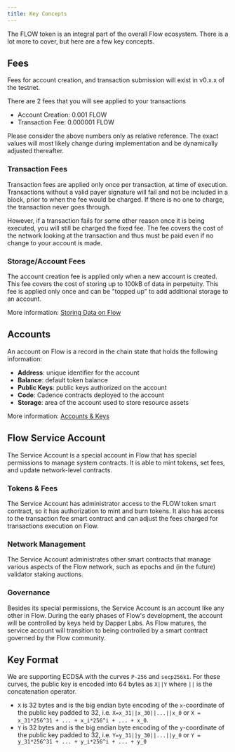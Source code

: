 ```yaml
---
title: Key Concepts
---
```


The FLOW token is an integral part of the overall Flow ecosystem. There is a lot more to cover,
but here are a few key concepts.

## Fees

Fees for account creation, and transaction submission will exist in v0.x.x of the testnet.

There are 2 fees that you will see applied to your transactions

- Account Creation: 0.001 FLOW
- Transaction Fee: 0.000001 FLOW

Please consider the above numbers only as relative reference. The exact values will most likely change during implementation and be dynamically adjusted thereafter.

### Transaction Fees

Transaction fees are applied only once per transaction, at time of execution.
Transactions without a valid payer signature will fail and not be included in a block,
prior to when the fee would be charged.
If there is no one to charge, the transaction never goes through.

However, if a transaction fails for some other reason once it is being executed,
you will still be charged the fixed fee.
The fee covers the cost of the network looking at the transaction
and thus must be paid even if no change to your account is made.

### Storage/Account Fees

The account creation fee is applied only when a new account is created.
This fee covers the cost of storing up to 100kB of data in perpetuity.
This fee is applied only once and can be "topped up" to add additional storage to an account.

More information: [Storing Data on Flow](/concepts/storage)

## Accounts

An account on Flow is a record in the chain state that holds the following information:

- **Address**: unique identifier for the account
- **Balance**: default token balance
- **Public Keys**: public keys authorized on the account
- **Code**: Cadence contracts deployed to the account
- **Storage**: area of the account used to store resource assets

More information: [Accounts & Keys](/concepts/accounts-and-keys)

## Flow Service Account

The Service Account is a special account in Flow that has special permissions to manage system contracts.
It is able to mint tokens, set fees, and update network-level contracts.

### Tokens & Fees

The Service Account has administrator access to the FLOW token smart contract, so it has authorization to mint and burn tokens. It also has access to the transaction fee smart contract and can adjust the fees charged for transactions execution on Flow.

### Network Management

The Service Account administrates other smart contracts that manage various aspects of the Flow network, such as epochs and (in the future) validator staking auctions.

### Governance

Besides its special permissions, the Service Account is an account like any other in Flow. During the early phases of Flow's development, the account will be controlled by keys held by Dapper Labs. As Flow matures, the service account will transition to being controlled by a smart contract governed by the Flow community.

## Key Format

We are supporting ECDSA with the curves `P-256` and `secp256k1`. For these curves, the public key is encoded into 64 bytes as `X||Y` where `||` is the concatenation operator.

- `X` is 32 bytes and is the big endian byte encoding of the `x`-coordinate of the public key padded to 32, i.e. `X=x_31||x_30||...||x_0` or `X = x_31*256^31 + ... + x_i*256^i + ... + x_0`.
- `Y` is 32 bytes and is the big endian byte encoding of the `y`-coordinate of the public key padded to 32, i.e. `Y=y_31||y_30||...||y_0` or `Y = y_31*256^31 + ... + y_i*256^i + ... + y_0`
